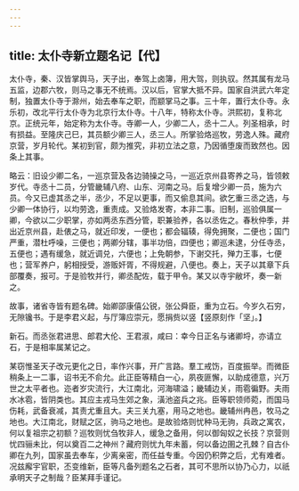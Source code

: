 ```yaml
---
---
---
```

title: 太仆寺新立题名记【代】
---



太仆寺，秦、汉皆掌舆马，天子出，奉驾上卤簿，用大驾，则执驭。然其属有龙马五监，边郡六牧，则马之事无不统焉。汉以后，官掌大抵不异。国家自洪武六年定制，独置太仆寺于滁州，始去奉车之职，而颛掌马之事。三十年，置行太仆寺。永乐初，改北平行太仆寺为北京行太仆寺。十八年，特称太仆寺。洪熙初，复称北京。正统元年，始定称为太仆寺。寺卿一人，少卿二人，丞十二人。列圣相承，时有损益。至隆庆己巳，其员额少卿三人，丞三人。所掌验烙巡牧，劳逸人殊。藏府京营，岁月轮代。某初到官，颇为推究，非初立法之意，乃因循堕废而致然也。因条上其事。

略云：旧设少卿二名，一巡京营及各边骑操之马，一巡近京州县寄养之马，皆领敕岁代。寺丞十二员，分管畿辅八府、山东、河南之马。后复增少卿一员，施为六员。今又已虚其丞之半，丞少，不足以更事，而又偷息其间。欲乞重三丞之选，与少卿一体协行，以均劳逸，重责成。又验烙发寄，本非二事。旧制，巡验俱属一卿，今欲以二少职掌，亦如两丞东西分管，职兼验养，各以丞佐之。春秋仲季，并出近京州县，赴俵之马，就近印发，一便也；都会辐辏，得免拥聚，二便也；国门严重，潜杜呼噪，三便也；两卿分辖，事半功倍，四便也；卿巡未逮，分任寺丞，五便也；遇有缓急，就近调兑，六便也；上免朝参，下谢交托，殚力王事，七便也；营军养户，躬相授受，游贩奸胥，不得规避，八便也。奏上，天子以其章下兵部覆奏，报可。于是验牧并行，卿丞配佐，载于甲令。某又以寺宇敝坏，奏一新之。

故事，诸省寺皆有题名碑。始卿邵康僖公锐，张公舜臣，重为立石。今岁久石穷，无隙镵书。于是李君义起，与厅簿应崇元，愿捐赀以竖【竖原刻作「坚」。】

新石。而丞张君进思、郎君大伦、王君淑，咸曰：幸今日正名与诸卿埒，亦请立石，于是相率属某记之。

某窃惟圣天子改元更化之日，率作兴事，开广言路。羣工戒饬，百度振举。而微臣稍条上一二事，诏书无不俞允。此正臣等精白一心，夙夜匪懈，以助成德意，兴万世之太平者也。迩者岁灾流行，大江南北，河海啸溢；畿辅边关，雨雹徧野。夫雨水冰雹，皆阴类也。其应主戎马生郊之象，潢池盗兵之兆。臣等职领师菀，而国马伤耗，武备衰减，其责尤重且大。夫三关九塞，用马之地也。畿辅州冉邑，牧马之地也。大江南北，财赋之区，驹马之地也。是故验烙则忧种马无驹，兵政之寓农，何以复祖宗之初额？巡牧则忧刍牧非人，缓急之备用，何以御匈奴之长技？京营则忧四骊未比，何以奠百二之神州？藏府则忧九年未蓄，何以备边圉之孔棘？自古仆卿在九列，国家虽去奉车，少离亲密，而任益专重。今因仍积弊之后，尤有难者。况兹廨宇官职，丕变维新，臣等凡备列题名之石者，其可不思所以协乃心力，以祇承明天子之制哉？臣某拜手谨记。